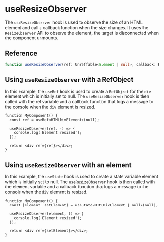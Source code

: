 
<Meta title="hooks/useResizeObserver" />

# useResizeObserver

The `useResizeObserver` hook is used to observe the size of an HTML element and call a callback
function when the size changes. It uses the `ResizeObserver` API to observe the element, the target
is disconnected when the component unmounts.

## Reference

```ts
function useResizeObserver(ref: Unreffable<Element | null>, callback: ResizeObserverCallback): void;
```

## Using `useResizeObserver` with a RefObject

In this example, the `useRef` hook is used to create a `RefObject` for the `div` element which is
initially set to null. The `useResizeObserver` hook is then called with the ref variable and a
callback function that logs a message to the console when the `div` element is resized.

```tsx
function MyComponent() {
  const ref = useRef<HTMLDivElement>(null);

  useResizeObserver(ref, () => {
    console.log('Element resized');
  });

  return <div ref={ref}></div>;
}
```

## Using `useResizeObserver` with an element

In this example, the `useState` hook is used to create a state variable element which is initially
set to null. The `useResizeObserver` hook is then called with the element variable and a callback
function that logs a message to the console when the `div` element is resized.

```tsx
function MyComponent() {
  const [element, setElement] = useState<HTMLDivElement | null>(null);

  useResizeObserver(element, () => {
    console.log('Element resized');
  });

  return <div ref={setElement}></div>;
}
```
